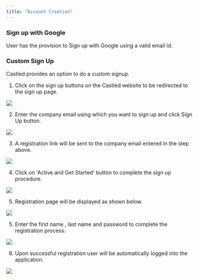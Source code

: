 ```yaml
---
title: "Account Creation"
---
```



### Sign up with Google

User has the provision to Sign up with Google using a valid email id.

### Custom Sign Up

Castled provides an option to do a custom signup.

1. Click on the sign up buttons on the Castled website to be redirected to the sign up page.

![](/images/custom-signup-1.png)

2. Enter the company email using which you want to sign up and click Sign Up button.

![](/images/custom-signup-2.png)

3. A registration link will be sent to the company email entered in the step above.

![](/images/custom-signup-3.png)

4. Click on 'Active and Get Started' button to complete the sign up procedure.

![](/images/custom-signup-4.png)

5. Registration page will be displayed as shown below.

![](/images/custom-signup-5.png)

5. Enter the first name , last name and password to complete the registration process.

![](/images/custom-signup-6.png)

6. Upon successful registration user will be automatically logged into the application.

![](/images/custom-signup-7.png)